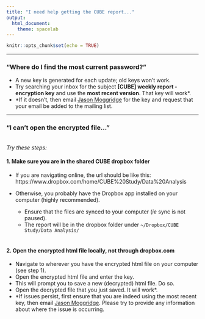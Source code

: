 ```yaml
---
title: "I need help getting the CUBE report..."
output: 
  html_document:
    theme: spacelab
---
```


```r
knitr::opts_chunk$set(echo = TRUE)
```


----

### "Where do I find the most current password?"

- A new key is generated for each update; old keys won't work. 
- Try searching your inbox for the subject **[CUBE] weekly report - encryption key** and use the **most recent version**. That key will work*.  
- *If it doesn't, then email [Jason Moggridge](mailto:ja.moggridge@gmail.com) for the key and request that your email be added to the mailing list.

----

### "I can't open the encrypted file..."   
    
<br>
*Try these steps:*   
   
#### 1. Make sure you are in the shared CUBE dropbox folder

- If you are navigating online, the url should be like this:   
    https://www.dropbox.com/home/CUBE%20Study/Data%20Analysis
  
- Otherwise, you probably have the Dropbox app installed on your computer (highly recommended).
  - Ensure that the files are synced to your computer (*ie* sync is not paused). 
  - The report will be in the dropbox folder under `~/Dropbox/CUBE Study/Data Analysis/`   
<br>
    
#### 2. Open the encrypted html file locally, not through dropbox.com
 
<!-- ![]('~/Dropbox/') -->
- Navigate to wherever you have the encrypted html file on your computer (see step 1). 
- Open the encrypted html file and enter the key. 
- This will prompt you to save a new (decrypted) html file. Do so. 
- Open the decrypted file that you just saved. It will work*.
- *If issues persist, first ensure that you are indeed using the most recent key, then email [Jason Moggridge](mailto:ja.moggridge@gmail.com). Please try to provide any information about where the issue is occurring.






